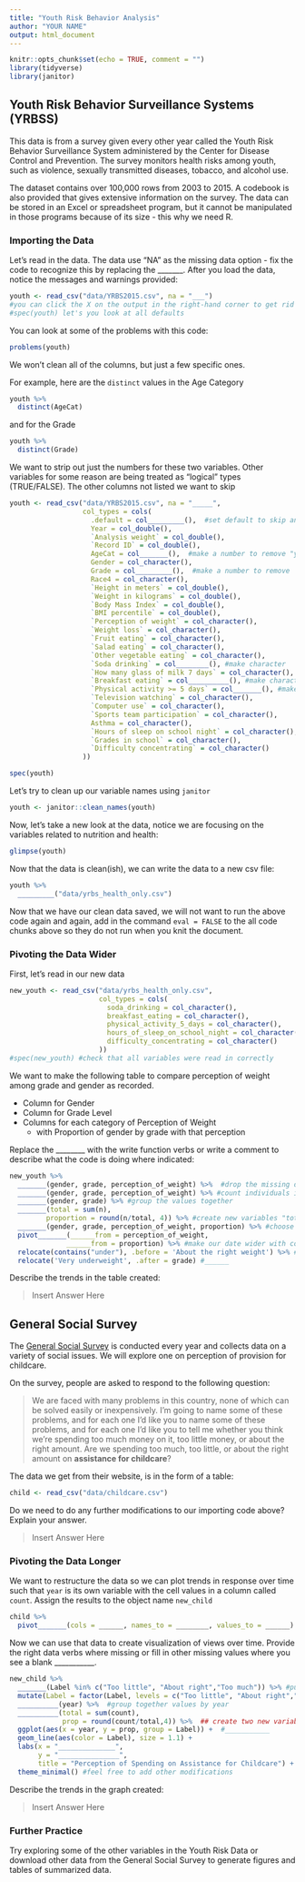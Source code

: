 ---
title: "Youth Risk Behavior Analysis"
author: "YOUR NAME"
output: html_document
---

```{r setup, include=FALSE}
knitr::opts_chunk$set(echo = TRUE, comment = "")
library(tidyverse)
library(janitor)
```

## Youth Risk Behavior Surveillance Systems (YRBSS)

This data is from a survey given every other year called the Youth Risk Behavior Surveillance System administered by the Center for Disease Control and Prevention. The survey monitors health risks among youth, such as violence, sexually transmitted diseases, tobacco, and alcohol use. 

The dataset contains over 100,000 rows from 2003 to 2015.  A codebook is also provided that gives extensive information on the survey. The data can be stored in an Excel or spreadsheet program, but it cannot be manipulated in those programs because of its size - this why we need R.


### Importing the Data
Let's read in the data. The data use "NA" as the missing data option - fix the code to recognize this by replacing the _______.  After you load the data, notice the messages and warnings provided:
```{r}
youth <- read_csv("data/YRBS2015.csv", na = "___")
#you can click the X on the output in the right-hand corner to get rid of the output once you've looked at it
#spec(youth) let's you look at all defaults
```


You can look at some of the problems with this code:
```{r}
problems(youth)
```


We won't clean all of the columns, but just a few specific ones.

For example, here are the `distinct` values in the Age Category
```{r}
youth %>% 
  distinct(AgeCat)
```

and for the Grade 
```{r}
youth %>% 
  distinct(Grade)
```

We want to strip out just the numbers for these two variables.  Other variables for some reason are being treated as "logical" types (TRUE/FALSE).  The other columns not listed we want to skip


```{r}
youth <- read_csv("data/YRBS2015.csv", na = "_____",
                  col_types = cols(
                    .default = col_________(),  #set default to skip any columns we don't specify
                    Year = col_double(),
                    `Analysis weight` = col_double(),
                    `Record ID` = col_double(),
                    AgeCat = col_______(),  #make a number to remove "years old"
                    Gender = col_character(),
                    Grade = col_________(),  #make a number to remove 'th grade
                    Race4 = col_character(),
                    `Height in meters` = col_double(),
                    `Weight in kilograms` = col_double(),
                    `Body Mass Index` = col_double(),
                    `BMI percentile` = col_double(),
                    `Perception of weight` = col_character(),
                    `Weight loss` = col_character(),
                    `Fruit eating` = col_character(),
                    `Salad eating` = col_character(),
                    `Other vegetable eating` = col_character(),
                    `Soda drinking` = col________(), #make character
                    `How many glass of milk 7 days` = col_character(),
                    `Breakfast eating` = col__________(), #make character
                    `Physical activity >= 5 days` = col_______(), #make character
                    `Television watching` = col_character(),
                    `Computer use` = col_character(),
                    `Sports team participation` = col_character(),
                    Asthma = col_character(),
                    `Hours of sleep on school night` = col_character(),
                    `Grades in school` = col_character(),
                    `Difficulty concentrating` = col_character() 
                  ))

spec(youth)
```


Let's try to clean up our variable names using `janitor`

```{r}
youth <- janitor::clean_names(youth)
```

Now, let's take a new look at the data, notice we are focusing on the variables related to nutrition and health:
```{r}
glimpse(youth)
```

Now that the data is clean(ish), we can write the data to a new csv file:
```{r}
youth %>% 
  _________("data/yrbs_health_only.csv")
```

Now that we have our clean data saved, we will not want to run the above code again and again, add in the command `eval = FALSE` to the all code chunks above so they do not run when you knit the document.


### Pivoting the Data Wider
First, let's read in our new data
```{r}
new_youth <- read_csv("data/yrbs_health_only.csv",
                      col_types = cols(
                        soda_drinking = col_character(),
                        breakfast_eating = col_character(),
                        physical_activity_5_days = col_character(),
                        hours_of_sleep_on_school_night = col_character(),
                        difficulty_concentrating = col_character()
                      )) 
#spec(new_youth) #check that all variables were read in correctly
```


We want to make the following table to compare perception of weight among grade and gender as recorded.  

- Column for Gender  
- Column for Grade Level  
- Columns for each category of Perception of Weight  
    - with Proportion of gender by grade with that perception

Replace the ________ with the write function verbs or write a comment to describe what the code is doing where indicated:
```{r}
new_youth %>% 
  _______(gender, grade, perception_of_weight) %>%  #drop the missing data
  _______(gender, grade, perception_of_weight) %>% #count individuals in these groups
  _______(gender, grade) %>% #group the values together
  _______(total = sum(n),    
         proportion = round(n/total, 4)) %>% #create new variables "total" and "proportion"
  _______(gender, grade, perception_of_weight, proportion) %>% #choose only these columns
  pivot_______(______from = perception_of_weight, 
              ______from = proportion) %>% #make our date wider with column titles as the perception and the values as the proportion
  relocate(contains("under"), .before = 'About the right weight') %>% #_______
  relocate('Very underweight', .after = grade) #______
```

Describe the trends in the table created:  

> Insert Answer Here 




## General Social Survey
The [General Social Survey](https://gssdataexplorer.norc.org/) is conducted every year and collects data on a variety of social issues.  We will explore one on perception of provision for childcare.

On the survey, people are asked to respond to the following question:

>We are faced with many problems in this country, none of which can be solved easily or inexpensively. I'm going to name some of these problems, and for each one I'd like you to name some of these problems, and for each one I'd like you to tell me whether you think we're spending too much money on it, too little money, or about the right amount. Are we spending too much, too little, or about the right amount on **assistance for childcare**?


The data we get from their website, is in the form of a table:

```{r}
child <- read_csv("data/childcare.csv")
```


Do we need to do any further modifications to our importing code above? Explain your answer.

> Insert Answer Here


### Pivoting the Data Longer
We want to restructure the data so we can plot trends in response over time such that `year` is its own variable with the cell values in a column called `count`.  Assign the results to the object name `new_child`

```{r}
child %>% 
  pivot_______(cols = ______, names_to = ________, values_to = ______) 
```

Now we can use that data to create visualization of views over time. Provide the right data verbs where missing or fill in other missing values where you see a blank ___________.


```{r}
new_child %>% 
  _______(Label %in% c("Too little", "About right","Too much")) %>% #pull out just the responses listed
  mutate(Label = factor(Label, levels = c("Too little", "About right","Too much"))) %>%  #_______________
  __________(year) %>%  #group together values by year 
  __________(total = sum(count),
             prop = round(count/total,4)) %>%  ## create two new variables, total and prop to calculate the proportion of responses by year
  ggplot(aes(x = year, y = prop, group = Label)) +  #___________
  geom_line(aes(color = Label), size = 1.1) +
  labs(x = "______________",
       y = "_______________",
       title = "Perception of Spending on Assistance for Childcare") +
  theme_minimal() #feel free to add other modifications
```

Describe the trends in the graph created:  

> Insert Answer Here  


### Further Practice
Try exploring some of the other variables in the Youth Risk Data or download other data from the General Social Survey to generate figures and tables of summarized data.




